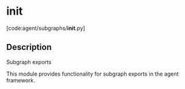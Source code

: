 # __init__

[code:agent/subgraphs/__init__.py]

## Description

Subgraph exports

This module provides functionality for subgraph exports
in the agent framework.
